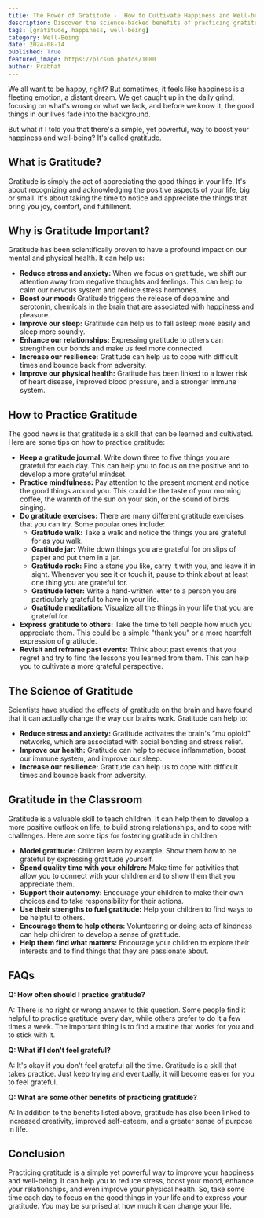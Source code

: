 ```yaml
---
title: The Power of Gratitude -  How to Cultivate Happiness and Well-being
description: Discover the science-backed benefits of practicing gratitude and learn practical tips to cultivate a more grateful mindset. Explore how gratitude can reduce stress, boost your mood, enhance your relationships, and even improve your physical health.
tags: [gratitude, happiness, well-being]
category: Well-Being
date: 2024-08-14
published: True
featured_image: https://picsum.photos/1080
author: Prabhat
---
```



We all want to be happy, right? But sometimes, it feels like happiness is a fleeting emotion, a distant dream. We get caught up in the daily grind, focusing on what's wrong or what we lack, and before we know it, the good things in our lives fade into the background.

But what if I told you that there's a simple, yet powerful, way to boost your happiness and well-being? It's called gratitude.

## What is Gratitude?

Gratitude is simply the act of appreciating the good things in your life. It's about recognizing and acknowledging the positive aspects of your life, big or small. It's about taking the time to notice and appreciate the things that bring you joy, comfort, and fulfillment.

## Why is Gratitude Important?

Gratitude has been scientifically proven to have a profound impact on our mental and physical health. It can help us:

* **Reduce stress and anxiety:** When we focus on gratitude, we shift our attention away from negative thoughts and feelings. This can help to calm our nervous system and reduce stress hormones.
* **Boost our mood:** Gratitude triggers the release of dopamine and serotonin, chemicals in the brain that are associated with happiness and pleasure.
* **Improve our sleep:** Gratitude can help us to fall asleep more easily and sleep more soundly.
* **Enhance our relationships:** Expressing gratitude to others can strengthen our bonds and make us feel more connected.
* **Increase our resilience:** Gratitude can help us to cope with difficult times and bounce back from adversity.
* **Improve our physical health:** Gratitude has been linked to a lower risk of heart disease, improved blood pressure, and a stronger immune system.

## How to Practice Gratitude

The good news is that gratitude is a skill that can be learned and cultivated. Here are some tips on how to practice gratitude:

* **Keep a gratitude journal:** Write down three to five things you are grateful for each day. This can help you to focus on the positive and to develop a more grateful mindset.
* **Practice mindfulness:** Pay attention to the present moment and notice the good things around you. This could be the taste of your morning coffee, the warmth of the sun on your skin, or the sound of birds singing.
* **Do gratitude exercises:** There are many different gratitude exercises that you can try. Some popular ones include:
    * **Gratitude walk:** Take a walk and notice the things you are grateful for as you walk.
    * **Gratitude jar:** Write down things you are grateful for on slips of paper and put them in a jar.
    * **Gratitude rock:** Find a stone you like, carry it with you, and leave it in sight. Whenever you see it or touch it, pause to think about at least one thing you are grateful for.
    * **Gratitude letter:** Write a hand-written letter to a person you are particularly grateful to have in your life.
    * **Gratitude meditation:** Visualize all the things in your life that you are grateful for.
* **Express gratitude to others:** Take the time to tell people how much you appreciate them. This could be a simple "thank you" or a more heartfelt expression of gratitude.
* **Revisit and reframe past events:** Think about past events that you regret and try to find the lessons you learned from them. This can help you to cultivate a more grateful perspective.

## The Science of Gratitude

Scientists have studied the effects of gratitude on the brain and have found that it can actually change the way our brains work. Gratitude can help to:

* **Reduce stress and anxiety:** Gratitude activates the brain's "mu opioid" networks, which are associated with social bonding and stress relief.
* **Improve our health:** Gratitude can help to reduce inflammation, boost our immune system, and improve our sleep.
* **Increase our resilience:** Gratitude can help us to cope with difficult times and bounce back from adversity.

## Gratitude in the Classroom

Gratitude is a valuable skill to teach children. It can help them to develop a more positive outlook on life, to build strong relationships, and to cope with challenges. Here are some tips for fostering gratitude in children:

* **Model gratitude:** Children learn by example. Show them how to be grateful by expressing gratitude yourself.
* **Spend quality time with your children:** Make time for activities that allow you to connect with your children and to show them that you appreciate them.
* **Support their autonomy:** Encourage your children to make their own choices and to take responsibility for their actions.
* **Use their strengths to fuel gratitude:** Help your children to find ways to be helpful to others.
* **Encourage them to help others:** Volunteering or doing acts of kindness can help children to develop a sense of gratitude.
* **Help them find what matters:** Encourage your children to explore their interests and to find things that they are passionate about.

## FAQs

**Q: How often should I practice gratitude?**

A: There is no right or wrong answer to this question. Some people find it helpful to practice gratitude every day, while others prefer to do it a few times a week. The important thing is to find a routine that works for you and to stick with it.

**Q: What if I don't feel grateful?**

A: It's okay if you don't feel grateful all the time. Gratitude is a skill that takes practice. Just keep trying and eventually, it will become easier for you to feel grateful.

**Q: What are some other benefits of practicing gratitude?**

A: In addition to the benefits listed above, gratitude has also been linked to increased creativity, improved self-esteem, and a greater sense of purpose in life.

## Conclusion

Practicing gratitude is a simple yet powerful way to improve your happiness and well-being. It can help you to reduce stress, boost your mood, enhance your relationships, and even improve your physical health. So, take some time each day to focus on the good things in your life and to express your gratitude. You may be surprised at how much it can change your life.
